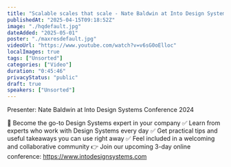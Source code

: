 ```yaml
---
title: "Scalable scales that scale - Nate Baldwin at Into Design Systems"
publishedAt: "2025-04-15T09:18:52Z"
image: "./hqdefault.jpg"
dateAdded: "2025-05-01"
poster: "./maxresdefault.jpg"
videoUrl: "https://www.youtube.com/watch?v=v6sG0oElloc"
localImages: true
tags: ["Unsorted"]
categories: ["Video"]
duration: "0:45:46"
privacyStatus: "public"
draft: true
speakers: ["Unsorted"]
---
```

Presenter: Nate Baldwin at Into Design Systems Conference 2024

💪 Become the go-to Design Systems expert in your company
✅ Learn from experts who work with Design Systems every day
✅ Get practical tips and useful takeaways you can use right away
✅ Feel included in a welcoming and collaborative community
👉 Join our upcoming 3-day online conference: https://www.intodesignsystems.com
